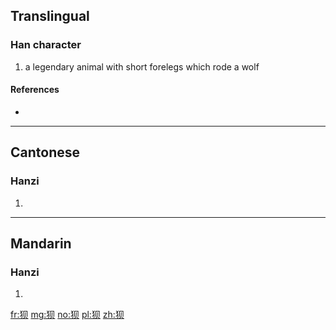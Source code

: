 {{also|狽}}
==Translingual==

===Han character===
{{Han char|rn=94|rad=犬|as=04|sn=7|four=|canj=大竹月人 (KHBO)}}

# a legendary animal with short forelegs which rode a wolf

====References====
* {{Han ref|kx=0708.021|hdz=21336.060|uh=72C8|ud=29384}}

----

==Cantonese==

===Hanzi===
{{yue-hanzi|jyut=|y=bui3|tra=狽}}

# {{defn|lang=yue|sort=犬04}}

----

==Mandarin==

===Hanzi===
{{cmn-hanzi|tra=狽|pin=[[bèi]] ([[bei4]])|wg=pei<sup>4</sup>}}

# {{defn|lang=cmn|sort=犬04}}

[[fr:狈]]
[[mg:狈]]
[[no:狈]]
[[pl:狈]]
[[zh:狈]]